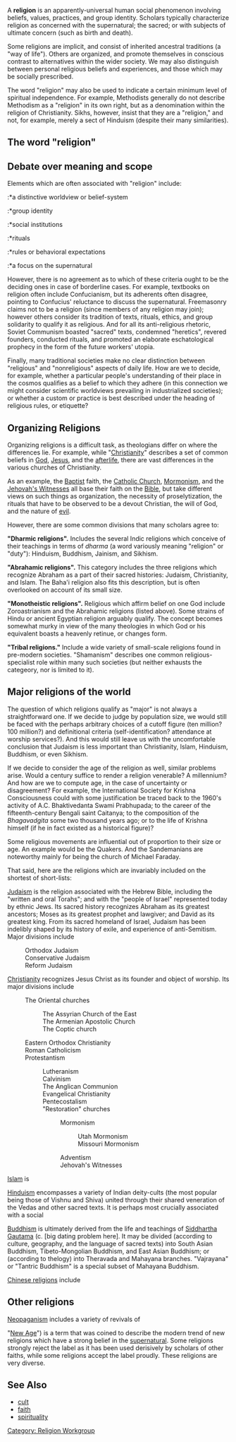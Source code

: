 A <b>religion</b> is an apparently-universal human social phenomenon involving beliefs, values, practices, and group identity. Scholars typically characterize religion as concerned with the supernatural; the sacred; or with subjects of ultimate concern (such as birth and death).

Some religions are implicit, and consist of inherited ancestral traditions (a "way of life"). Others are organized, and promote themselves in conscious contrast to alternatives within the wider society. We may also distinguish between personal religious beliefs and experiences, and those which may be socially prescribed.

The word "religion" may also be used to indicate a certain minimum level of spiritual independence. For example, Methodists generally do not describe Methodism as a "religion" in its own right, but as a denomination within the religion of Christianity.  Sikhs, however, insist that they are a "religion," and not, for example, merely a sect of Hinduism (despite their many similarities). 

==The word "religion"==

==Debate over meaning and scope==

Elements which are often associated with "religion" include: 

:*a distinctive worldview or belief-system
:*group identity
:*social institutions
:*rituals
:*rules or behavioral expectations
:*a focus on the supernatural

However, there is no agreement as to which of these criteria ought to be the deciding ones in case of borderline cases. For example, textbooks on religion often include Confucianism, but its adherents often disagree, pointing to Confucius' reluctance to discuss the supernatural. Freemasonry claims not to be a religion (since members of any religion may join); however others consider its tradition of texts, rituals, ethics, and group solidarity to qualify it as religious. And for all its anti-religious rhetoric, Soviet Communism boasted "sacred" texts, condemned "heretics", revered founders, conducted rituals, and promoted an elaborate eschatological prophecy in the form of the future workers' utopia. 

Finally, many traditional societies make no clear distinction between "religious" and "nonreligious" aspects of daily life. How are we to decide, for example, whether a particular people's understanding of their place in the cosmos qualifies as a belief to which they adhere (in this connection we might consider scientific worldviews prevailing in industrialized societies); or whether a custom or practice is best described under the heading of religious rules, or etiquette? 

== Organizing Religions ==

Organizing religions is a difficult task, as theologians differ on where the differences lie.  For example, while "[[Christianity]]" describes a set of common beliefs in [[God]], [[Jesus]], and the [[afterlife]], there are vast differences in the various churches of Christianity.

As an example, the [[Baptist]] faith, the [[Catholic Church]], [[Mormonism]], and the [[Jehovah's Witnesses]] all base their faith on the [[Bible]], but take different views on such things as organization, the necessity of proselytization, the rituals that have to be observed to be a devout Christian, the will of God, and the nature of [[evil]].

However, there are some common divisions that many scholars agree to:

'''"Dharmic religions".''' Includes the several Indic religions which conceive of their teachings in terms of ''dharma'' (a word variously meaning "religion" or "duty"): Hinduism, Buddhism, Jainism, and Sikhism.

'''"Abrahamic religions".''' This category includes the three religions which recognize Abraham as a part of their sacred histories: Judaism, Christianity, and Islam. The Baha'i religion also fits this description, but is often overlooked on account of its small size.

'''"Monotheistic religions".''' Religious which affirm belief on one God include Zoroastrianism and the Abrahamic religions (listed above). Some strains of Hindu or ancient Egyptian religion arguably qualify. The concept becomes somewhat murky in view of the many theologies in which God or his equivalent boasts a heavenly retinue, or changes form.

'''"Tribal religions."''' Include a wide variety of small-scale religions found in pre-modern societies. "Shamanism" describes one common religious-specialist role within many such societies (but neither exhausts the categeory, nor is limited to it).

== Major religions of the world ==

The question of which religions qualify as "major" is not always a straightforward one. If we decide to judge by population size, we would still be faced with the perhaps arbitrary choices of a cutoff figure (ten million? 100 million?) and definitional criteria (self-identification? attendance at worship services?). And this would still leave us with the uncomfortable conclusion that Judaism is less important than Christianity, Islam, Hinduism, Buddhism, or even Sikhism. 

If we decide to consider the age of the religion as well, similar problems arise. Would a century suffice to render a religion venerable? A millennium? And how are we to compute age, in the case of uncertainty or disagreement? For example, the International Society for Krishna Consciousness could with some justification be traced back to the 1960's activity of A.C. Bhaktivedanta Swami Prabhupada; to the career of the fifteenth-century Bengali saint Caitanya; to the composition of the ''Bhagavadgita'' some two thousand years ago; or to the life of Krishna himself (if he in fact existed as a historical figure)?

Some religious movements are influential out of proportion to their size or age. An example would be the Quakers. And the Sandemanians are noteworthy mainly for being the church of Michael Faraday.

That said, here are the religions which are invariably included on the shortest of short-lists:

[[Judaism]] is the religion associated with the Hebrew Bible, including the "written and oral Torahs"; and with the "people of Israel" represented today by ethnic Jews. Its sacred history recognizes Abraham as its greatest ancestors; Moses as its greatest prophet and lawgiver; and David as its greatest king. From its sacred homeland of Israel, Judaism has been indelibly shaped by its history of exile, and experience of anti-Semitism. Major divisions include

:Orthodox Judaism
:Conservative Judaism
:Reform Judaism

[[Christianity]] recognizes Jesus Christ as its founder and object of worship. Its major divisions include

:The Oriental churches
::The Assyrian Church of the East
::The Armenian Apostolic Church
::The Coptic church
:Eastern Orthodox Christianity
:Roman Catholicism
:Protestantism
::Lutheranism
::Calvinism
::The Anglican Communion
::Evangelical Christianity
::Pentecostalism
::"Restoration" churches
:::Mormonism
::::Utah Mormonism
::::Missouri Mormonism
:::Adventism
:::Jehovah's Witnesses

[[Islam]] is 

[[Hinduism]] encompasses a variety of Indian deity-cults (the most popular being those of Vishnu and Shiva) united through their shared veneration of the Vedas and other sacred texts. It is perhaps most crucially associated with a social

[[Buddhism]] is ultimately derived from the life and teachings of [[Siddhartha Gautama]] (c. [big dating problem here]. It may be divided (according to culture, geography, and the language of sacred texts) into South Asian Buddhism, Tibeto-Mongolian Buddhism, and East Asian Buddhism; or (according to thelogy) into Theravada and Mahayana branches. "Vajrayana" or "Tantric Buddhism" is a special subset of Mahayana Buddhism.

[[Chinese religions]] include 

==Other religions==

[[Neopaganism]] includes a variety of revivals of 


"[[New Age]]") is a term that was coined to describe the modern trend of new religions which have a strong belief in the [[supernatural]].  Some religions strongly reject the label as it has been used derisively by scholars of other faiths, while some religions accept the label proudly.  These religions are very diverse.

== See Also ==

* [[cult]]
* [[faith]]
* [[spirituality]]

[[Category:  Religion Workgroup]]